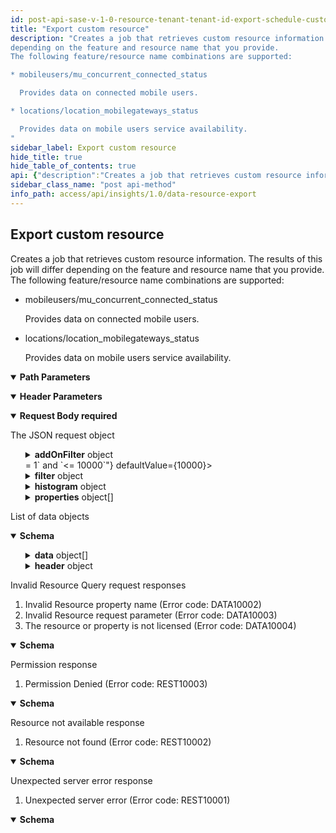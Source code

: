 ```yaml
---
id: post-api-sase-v-1-0-resource-tenant-tenant-id-export-schedule-custom-query-feature-name-resource-name
title: "Export custom resource"
description: "Creates a job that retrieves custom resource information. The results of this job will differ 
depending on the feature and resource name that you provide. 
The following feature/resource name combinations are supported:

* mobileusers/mu_concurrent_connected_status

  Provides data on connected mobile users.

* locations/location_mobilegateways_status

  Provides data on mobile users service availability.
"
sidebar_label: Export custom resource
hide_title: true
hide_table_of_contents: true
api: {"description":"Creates a job that retrieves custom resource information. The results of this job will differ \ndepending on the feature and resource name that you provide. \nThe following feature/resource name combinations are supported:\n\n* mobileusers/mu_concurrent_connected_status\n\n  Provides data on connected mobile users.\n\n* locations/location_mobilegateways_status\n\n  Provides data on mobile users service availability.\n","operationId":"post-api-sase-v1.0-resource-tenant-tenant_id-export-schedule-custom-query-feature_name-resource_name","parameters":[{"description":"Name of the custom feature for which you want to select information.","in":"path","name":"feature_name","required":true,"schema":{"type":"string"}},{"description":"Name of the custom resource for which you want to select information.","in":"path","name":"resource_name","required":true,"schema":{"type":"string"}},{"description":"Unique tenant ID.","in":"path","name":"tenant_id","required":true,"schema":{"type":"string"}},{"description":"Sub-tenant ID. This parameter is required only if a sub-tenant is configured.","in":"header","name":"Prisma-SubTenant","required":false,"schema":{"type":"string"}}],"requestBody":{"content":{"application/json":{"schema":{"description":"Data resource query request","properties":{"addOnFilter":{"allOf":[{"properties":{"operator":{"allOf":[{"enum":["AND","OR"],"type":"string"},{"default":"AND","description":"Query operator","example":"AND"}]},"rules":{"items":{"properties":{"escapeValue":{"description":"Enable character escaping for value","example":true,"type":"boolean"},"format":{"allOf":[{"properties":{"function":{"enum":["ceil","floor","round","trunc"],"type":"string"},"value":{"format":"int32","type":"integer"}},"type":"object"},{"description":"Number Format function (optional)","example":{"function":"round","value":1}}]},"operator":{"allOf":[{"enum":["AND","OR"],"type":"string"},{"description":"Operator","example":"in"}]},"property":{"description":"Resource Property","example":"property1","type":"string"},"subQuery":{"allOf":[{"properties":{"name":{"type":"string"},"type":{"enum":["local","pre_defined"],"type":"string"}},"type":"object"},{"description":"Subquery (optional)","example":{"type":"local","value":"sub_query1"}}]},"values":{"allOf":[{"items":{},"type":"array"},{"description":"Operator","example":["value1","value2"]}]}},"required":["property","operator","values","escapeValue"],"type":"object"},"type":"array"}},"type":"object"},{"description":"Add on data Filter Condition. (The existing property will be replaced)"}]},"computeDataRowsProcessed":{"description":"Flag to indicate total rows processed for query","type":"boolean"},"count":{"default":10000,"description":"Maximum number of records","example":3000,"format":"int32","maximum":10000,"minimum":1,"type":"integer"},"filter":{"allOf":[{"properties":{"operator":{"allOf":[{"enum":["AND","OR"],"type":"string"},{"default":"AND","description":"Query operator","example":"AND"}]},"rules":{"items":{"properties":{"escapeValue":{"description":"Enable character escaping for value","example":true,"type":"boolean"},"format":{"allOf":[{"properties":{"function":{"enum":["ceil","floor","round","trunc"],"type":"string"},"value":{"format":"int32","type":"integer"}},"type":"object"},{"description":"Number Format function (optional)","example":{"function":"round","value":1}}]},"operator":{"allOf":[{"enum":["AND","OR"],"type":"string"},{"description":"Operator","example":"in"}]},"property":{"description":"Resource Property","example":"property1","type":"string"},"subQuery":{"allOf":[{"properties":{"name":{"type":"string"},"type":{"enum":["local","pre_defined"],"type":"string"}},"type":"object"},{"description":"Subquery (optional)","example":{"type":"local","value":"sub_query1"}}]},"values":{"allOf":[{"items":{},"type":"array"},{"description":"Operator","example":["value1","value2"]}]}},"required":["property","operator","values","escapeValue"],"type":"object"},"type":"array"}},"type":"object"},{"description":"Filter Condition"}]},"histogram":{"allOf":[{"properties":{"alias":{"description":"Property Alias","example":"property1_alias","type":"string"},"enableEmptyInterval":{"description":"Enable filling empty record for intervals with no data","example":true,"type":"boolean"},"property":{"description":"Property","example":"property1","type":"string"},"range":{"allOf":[{"enum":["day","hour","minute","month","week","year"],"type":"string"},{"description":"Histogram Range","example":"hour"}]},"sort":{"allOf":[{"properties":{"order":{"enum":["asc","desc"],"type":"string"},"sequence":{"format":"int32","type":"integer"}},"type":"object"},{"description":"Sort Condition (optional)","example":{"order":"desc","sequence":1}}]},"value":{"description":"Histogram range value (only 1 is supported)","example":1,"format":"int32","type":"integer"}},"required":["property","range"],"type":"object"},{"description":"Histogram Condition"}]},"includeRecordNumber":{"description":"Flag to indicate add row number to response","type":"boolean"},"properties":{"allOf":[{"items":{"properties":{"alias":{"description":"Property Alias (Name to include in response)","example":"my_property1_name","type":"string"},"format":{"allOf":[{"properties":{"function":{"enum":["ceil","floor","round","trunc"],"type":"string"},"value":{"format":"int32","type":"integer"}},"type":"object"},{"description":"Number Format function (optional)","example":{"function":"round","value":1}}]},"function":{"allOf":[{"enum":["ceil","floor","round","trunc"],"type":"string"},{"description":"Aggregation function (Applicable only to metric properties)","example":"count"}]},"property":{"description":"Property","example":"property1","type":"string"},"sort":{"allOf":[{"properties":{"order":{"enum":["asc","desc"],"type":"string"},"sequence":{"format":"int32","type":"integer"}},"type":"object"},{"description":"Sort Condition (optional)","example":{"order":"desc","sequence":1}}]}},"required":["property"],"type":"object"},"type":"array"},{"description":"Resource properties","example":[{"property":"property1"},{"function":"sum","property":"property2","sort":{"order":"desc","sequence":1}},{"alias":"average_property3","function":"avg","property":"property3"}]}]}},"required":["properties","filter"],"type":"object"}}},"description":"\n\nThe JSON request object\n","required":true},"responses":{"200":{"content":{"application/json":{"schema":{"description":"Resource Request response","properties":{"data":{"allOf":[{"items":{"properties":{"empty":{"type":"boolean"}},"type":"object"},"type":"array"},{"description":"Response Data","example":[{"average_property3":10.75,"property1":"value1","property2":10},{"average_property3":20.99,"property1":"value2","property2":25}]}]},"header":{"allOf":[{"properties":{"empty":{"type":"boolean"}},"type":"object"},{"description":"Response header","example":{"createdAt":"Fri Jan  1 00:00:00 PST 2021","name":"Response Name","requestId":"123e4567-e89b-12d3-a456-426614174000"}}]}},"required":["header","data"],"type":"object"}}},"description":"List of data objects"},"400":{"content":{"application/json":{"schema":{"description":"Error Response","example":{"details":"Resource property 'property1' is not valid","errorCode":"DATA10002","message":"Invalid Resource property name","values":["property1"]},"properties":{"details":{"description":"Error details","example":"Input value 'property1' is not valid","type":"string"},"errorCode":{"description":"Error code","example":"REST10001","type":"string"},"message":{"description":"Error Message","example":"Invalid input","type":"string"},"values":{"allOf":[{"items":{"type":"string"},"type":"array"},{"description":"Values in error details. Used to construct error in different language","example":["property1"]}]}},"required":["errorCode","message","details","values"],"type":"object"}}},"description":"\nInvalid Resource Query request responses\n\n1. Invalid Resource property name (Error code: DATA10002)\n2. Invalid Resource request parameter (Error code: DATA10003)\n3. The resource or property is not licensed (Error code: DATA10004)\n\n"},"403":{"content":{"application/json":{"schema":{"description":"Error Response","example":{"details":"Permission Denied","errorCode":"REST10003","message":"Permission Denied","values":["value1"]},"properties":{"details":{"description":"Error details","example":"Input value 'property1' is not valid","type":"string"},"errorCode":{"description":"Error code","example":"REST10001","type":"string"},"message":{"description":"Error Message","example":"Invalid input","type":"string"},"values":{"allOf":[{"items":{"type":"string"},"type":"array"},{"description":"Values in error details. Used to construct error in different language","example":["property1"]}]}},"required":["errorCode","message","details","values"],"type":"object"}}},"description":"\nPermission response\n\n1. Permission Denied (Error code: REST10003)\n\n"},"404":{"content":{"application/json":{"schema":{"description":"Error Response","example":{"details":"Resource not found","errorCode":"REST10002","message":"Resource not found","values":["value1"]},"properties":{"details":{"description":"Error details","example":"Input value 'property1' is not valid","type":"string"},"errorCode":{"description":"Error code","example":"REST10001","type":"string"},"message":{"description":"Error Message","example":"Invalid input","type":"string"},"values":{"allOf":[{"items":{"type":"string"},"type":"array"},{"description":"Values in error details. Used to construct error in different language","example":["property1"]}]}},"required":["errorCode","message","details","values"],"type":"object"}}},"description":"\nResource not available response\n\n1. Resource not found (Error code: REST10002)\n\n"},"500":{"content":{"application/json":{"schema":{"description":"Error Response","example":{"details":"Failed to process request","errorCode":"REST10001","message":"Unexpected server error","values":["value1"]},"properties":{"details":{"description":"Error details","example":"Input value 'property1' is not valid","type":"string"},"errorCode":{"description":"Error code","example":"REST10001","type":"string"},"message":{"description":"Error Message","example":"Invalid input","type":"string"},"values":{"allOf":[{"items":{"type":"string"},"type":"array"},{"description":"Values in error details. Used to construct error in different language","example":["property1"]}]}},"required":["errorCode","message","details","values"],"type":"object"}}},"description":"\nUnexpected server error response\n\n1. Unexpected server error (Error code: REST10001)\n\n"}},"tags":["DataResourceExport"],"method":"post","path":"/api/sase/v1.0/resource/tenant/{tenant_id}/export/schedule/custom/query/{feature_name}/{resource_name}","servers":[{"url":"https://pa-us.api.prismaaccess.com"}],"jsonRequestBodyExample":{"addOnFilter":{"operator":"AND","rules":[{"escapeValue":true,"format":{"function":"round","value":1},"operator":"in","property":"property1","subQuery":{"type":"local","value":"sub_query1"},"values":["value1","value2"]}]},"computeDataRowsProcessed":true,"count":3000,"filter":{"operator":"AND","rules":[{"escapeValue":true,"format":{"function":"round","value":1},"operator":"in","property":"property1","subQuery":{"type":"local","value":"sub_query1"},"values":["value1","value2"]}]},"histogram":{"alias":"property1_alias","enableEmptyInterval":true,"property":"property1","range":"hour","sort":{"order":"desc","sequence":1},"value":1},"includeRecordNumber":true,"properties":[{"property":"property1"},{"function":"sum","property":"property2","sort":{"order":"desc","sequence":1}},{"alias":"average_property3","function":"avg","property":"property3"}]},"info":{"contact":{},"description":"Export data resources.\n","title":"Data Resource Export","version":"1.0"},"postman":{"name":"Export custom resource","description":{"content":"Creates a job that retrieves custom resource information. The results of this job will differ \ndepending on the feature and resource name that you provide. \nThe following feature/resource name combinations are supported:\n\n* mobileusers/mu_concurrent_connected_status\n\n  Provides data on connected mobile users.\n\n* locations/location_mobilegateways_status\n\n  Provides data on mobile users service availability.\n","type":"text/plain"},"url":{"path":["api","sase","v1.0","resource","tenant",":tenant_id","export","schedule","custom","query",":feature_name",":resource_name"],"host":["{{baseUrl}}"],"query":[],"variable":[{"disabled":false,"description":{"content":"(Required) Name of the custom feature for which you want to select information.","type":"text/plain"},"type":"any","value":"","key":"feature_name"},{"disabled":false,"description":{"content":"(Required) Name of the custom resource for which you want to select information.","type":"text/plain"},"type":"any","value":"","key":"resource_name"},{"disabled":false,"description":{"content":"(Required) Unique tenant ID.","type":"text/plain"},"type":"any","value":"","key":"tenant_id"}]},"header":[{"disabled":false,"description":{"content":"Sub-tenant ID. This parameter is required only if a sub-tenant is configured.","type":"text/plain"},"key":"Prisma-SubTenant","value":""},{"key":"Content-Type","value":"application/json"},{"key":"Accept","value":"application/json"}],"method":"POST","body":{"mode":"raw","raw":"\"\"","options":{"raw":{"language":"json"}}}}}
sidebar_class_name: "post api-method"
info_path: access/api/insights/1.0/data-resource-export
---
```



## Export custom resource



Creates a job that retrieves custom resource information. The results of this job will differ 
depending on the feature and resource name that you provide. 
The following feature/resource name combinations are supported:

* mobileusers/mu_concurrent_connected_status

  Provides data on connected mobile users.

* locations/location_mobilegateways_status

  Provides data on mobile users service availability.


<details style={{"marginBottom":"1rem"}} data-collapsed={false} open={true}><summary style={{}}><strong>Path Parameters</strong></summary><div><ul><ParamsItem className={"paramsItem"} param={{"description":"Name of the custom feature for which you want to select information.","in":"path","name":"feature_name","required":true,"schema":{"type":"string"}}}></ParamsItem><ParamsItem className={"paramsItem"} param={{"description":"Name of the custom resource for which you want to select information.","in":"path","name":"resource_name","required":true,"schema":{"type":"string"}}}></ParamsItem><ParamsItem className={"paramsItem"} param={{"description":"Unique tenant ID.","in":"path","name":"tenant_id","required":true,"schema":{"type":"string"}}}></ParamsItem></ul></div></details><details style={{"marginBottom":"1rem"}} data-collapsed={false} open={true}><summary style={{}}><strong>Header Parameters</strong></summary><div><ul><ParamsItem className={"paramsItem"} param={{"description":"Sub-tenant ID. This parameter is required only if a sub-tenant is configured.","in":"header","name":"Prisma-SubTenant","required":false,"schema":{"type":"string"}}}></ParamsItem></ul></div></details><MimeTabs><TabItem label={"application/json"} value={"application/json-schema"}><details style={{}} data-collapsed={false} open={true}><summary style={{"textAlign":"left"}}><strong>Request Body</strong><strong style={{"fontSize":"var(--ifm-code-font-size)","color":"var(--openapi-required)"}}> required</strong></summary><div style={{"textAlign":"left","marginLeft":"1rem"}}><div style={{"marginTop":"1rem","marginBottom":"1rem"}}>



The JSON request object


</div></div><ul style={{"marginLeft":"1rem"}}><SchemaItem collapsible={true} className={"schemaItem"}><details style={{}}><summary style={{}}><strong>addOnFilter</strong><span style={{"opacity":"0.6"}}> object</span></summary><div style={{"marginLeft":"1rem"}}><div style={{"marginTop":".5rem","marginBottom":".5rem"}}>

Add on data Filter Condition. (The existing property will be replaced)

</div><SchemaItem collapsible={false} name={"operator"} required={false} schemaDescription={"Query operator"} schemaName={"string"} qualifierMessage={"**Possible values:** [`AND`, `OR`]"} defaultValue={"AND"}></SchemaItem><SchemaItem collapsible={true} className={"schemaItem"}><details style={{}}><summary style={{}}><strong>rules</strong><span style={{"opacity":"0.6"}}> object[]</span></summary><div style={{"marginLeft":"1rem"}}><SchemaItem collapsible={false} name={"escapeValue"} required={true} schemaDescription={"Enable character escaping for value"} schemaName={"boolean"} qualifierMessage={undefined} defaultValue={undefined}></SchemaItem><SchemaItem collapsible={true} className={"schemaItem"}><details style={{}}><summary style={{}}><strong>format</strong><span style={{"opacity":"0.6"}}> object</span></summary><div style={{"marginLeft":"1rem"}}><div style={{"marginTop":".5rem","marginBottom":".5rem"}}>

Number Format function (optional)

</div><SchemaItem collapsible={false} name={"function"} required={false} schemaDescription={undefined} schemaName={"string"} qualifierMessage={"**Possible values:** [`ceil`, `floor`, `round`, `trunc`]"} defaultValue={undefined}></SchemaItem><SchemaItem collapsible={false} name={"value"} required={false} schemaDescription={undefined} schemaName={"int32"} qualifierMessage={undefined} defaultValue={undefined}></SchemaItem></div></details></SchemaItem><SchemaItem collapsible={false} name={"operator"} required={true} schemaDescription={"Operator"} schemaName={"string"} qualifierMessage={"**Possible values:** [`AND`, `OR`]"} defaultValue={undefined}></SchemaItem><SchemaItem collapsible={false} name={"property"} required={true} schemaDescription={"Resource Property"} schemaName={"string"} qualifierMessage={undefined} defaultValue={undefined}></SchemaItem><SchemaItem collapsible={true} className={"schemaItem"}><details style={{}}><summary style={{}}><strong>subQuery</strong><span style={{"opacity":"0.6"}}> object</span></summary><div style={{"marginLeft":"1rem"}}><div style={{"marginTop":".5rem","marginBottom":".5rem"}}>

Subquery (optional)

</div><SchemaItem collapsible={false} name={"name"} required={false} schemaDescription={undefined} schemaName={"string"} qualifierMessage={undefined} defaultValue={undefined}></SchemaItem><SchemaItem collapsible={false} name={"type"} required={false} schemaDescription={undefined} schemaName={"string"} qualifierMessage={"**Possible values:** [`local`, `pre_defined`]"} defaultValue={undefined}></SchemaItem></div></details></SchemaItem><SchemaItem collapsible={false} name={"values"} required={true} schemaDescription={"Operator"} schemaName={"array"} qualifierMessage={undefined} defaultValue={undefined}></SchemaItem></div></details></SchemaItem></div></details></SchemaItem><SchemaItem collapsible={false} name={"computeDataRowsProcessed"} required={false} schemaDescription={"Flag to indicate total rows processed for query"} schemaName={"boolean"} qualifierMessage={undefined} defaultValue={undefined}></SchemaItem><SchemaItem collapsible={false} name={"count"} required={false} schemaDescription={"Maximum number of records"} schemaName={"int32"} qualifierMessage={"**Possible values:** `>= 1` and `<= 10000`"} defaultValue={10000}></SchemaItem><SchemaItem collapsible={true} className={"schemaItem"}><details style={{}}><summary style={{}}><strong>filter</strong><span style={{"opacity":"0.6"}}> object</span></summary><div style={{"marginLeft":"1rem"}}><div style={{"marginTop":".5rem","marginBottom":".5rem"}}>

Filter Condition

</div><SchemaItem collapsible={false} name={"operator"} required={false} schemaDescription={"Query operator"} schemaName={"string"} qualifierMessage={"**Possible values:** [`AND`, `OR`]"} defaultValue={"AND"}></SchemaItem><SchemaItem collapsible={true} className={"schemaItem"}><details style={{}}><summary style={{}}><strong>rules</strong><span style={{"opacity":"0.6"}}> object[]</span></summary><div style={{"marginLeft":"1rem"}}><SchemaItem collapsible={false} name={"escapeValue"} required={true} schemaDescription={"Enable character escaping for value"} schemaName={"boolean"} qualifierMessage={undefined} defaultValue={undefined}></SchemaItem><SchemaItem collapsible={true} className={"schemaItem"}><details style={{}}><summary style={{}}><strong>format</strong><span style={{"opacity":"0.6"}}> object</span></summary><div style={{"marginLeft":"1rem"}}><div style={{"marginTop":".5rem","marginBottom":".5rem"}}>

Number Format function (optional)

</div><SchemaItem collapsible={false} name={"function"} required={false} schemaDescription={undefined} schemaName={"string"} qualifierMessage={"**Possible values:** [`ceil`, `floor`, `round`, `trunc`]"} defaultValue={undefined}></SchemaItem><SchemaItem collapsible={false} name={"value"} required={false} schemaDescription={undefined} schemaName={"int32"} qualifierMessage={undefined} defaultValue={undefined}></SchemaItem></div></details></SchemaItem><SchemaItem collapsible={false} name={"operator"} required={true} schemaDescription={"Operator"} schemaName={"string"} qualifierMessage={"**Possible values:** [`AND`, `OR`]"} defaultValue={undefined}></SchemaItem><SchemaItem collapsible={false} name={"property"} required={true} schemaDescription={"Resource Property"} schemaName={"string"} qualifierMessage={undefined} defaultValue={undefined}></SchemaItem><SchemaItem collapsible={true} className={"schemaItem"}><details style={{}}><summary style={{}}><strong>subQuery</strong><span style={{"opacity":"0.6"}}> object</span></summary><div style={{"marginLeft":"1rem"}}><div style={{"marginTop":".5rem","marginBottom":".5rem"}}>

Subquery (optional)

</div><SchemaItem collapsible={false} name={"name"} required={false} schemaDescription={undefined} schemaName={"string"} qualifierMessage={undefined} defaultValue={undefined}></SchemaItem><SchemaItem collapsible={false} name={"type"} required={false} schemaDescription={undefined} schemaName={"string"} qualifierMessage={"**Possible values:** [`local`, `pre_defined`]"} defaultValue={undefined}></SchemaItem></div></details></SchemaItem><SchemaItem collapsible={false} name={"values"} required={true} schemaDescription={"Operator"} schemaName={"array"} qualifierMessage={undefined} defaultValue={undefined}></SchemaItem></div></details></SchemaItem></div></details></SchemaItem><SchemaItem collapsible={true} className={"schemaItem"}><details style={{}}><summary style={{}}><strong>histogram</strong><span style={{"opacity":"0.6"}}> object</span></summary><div style={{"marginLeft":"1rem"}}><div style={{"marginTop":".5rem","marginBottom":".5rem"}}>

Histogram Condition

</div><SchemaItem collapsible={false} name={"alias"} required={false} schemaDescription={"Property Alias"} schemaName={"string"} qualifierMessage={undefined} defaultValue={undefined}></SchemaItem><SchemaItem collapsible={false} name={"enableEmptyInterval"} required={false} schemaDescription={"Enable filling empty record for intervals with no data"} schemaName={"boolean"} qualifierMessage={undefined} defaultValue={undefined}></SchemaItem><SchemaItem collapsible={false} name={"property"} required={true} schemaDescription={"Property"} schemaName={"string"} qualifierMessage={undefined} defaultValue={undefined}></SchemaItem><SchemaItem collapsible={false} name={"range"} required={true} schemaDescription={"Histogram Range"} schemaName={"string"} qualifierMessage={"**Possible values:** [`day`, `hour`, `minute`, `month`, `week`, `year`]"} defaultValue={undefined}></SchemaItem><SchemaItem collapsible={true} className={"schemaItem"}><details style={{}}><summary style={{}}><strong>sort</strong><span style={{"opacity":"0.6"}}> object</span></summary><div style={{"marginLeft":"1rem"}}><div style={{"marginTop":".5rem","marginBottom":".5rem"}}>

Sort Condition (optional)

</div><SchemaItem collapsible={false} name={"order"} required={false} schemaDescription={undefined} schemaName={"string"} qualifierMessage={"**Possible values:** [`asc`, `desc`]"} defaultValue={undefined}></SchemaItem><SchemaItem collapsible={false} name={"sequence"} required={false} schemaDescription={undefined} schemaName={"int32"} qualifierMessage={undefined} defaultValue={undefined}></SchemaItem></div></details></SchemaItem><SchemaItem collapsible={false} name={"value"} required={false} schemaDescription={"Histogram range value (only 1 is supported)"} schemaName={"int32"} qualifierMessage={undefined} defaultValue={undefined}></SchemaItem></div></details></SchemaItem><SchemaItem collapsible={false} name={"includeRecordNumber"} required={false} schemaDescription={"Flag to indicate add row number to response"} schemaName={"boolean"} qualifierMessage={undefined} defaultValue={undefined}></SchemaItem><SchemaItem collapsible={true} className={"schemaItem"}><details style={{}}><summary style={{}}><strong>properties</strong><span style={{"opacity":"0.6"}}> object[]</span></summary><div style={{"marginLeft":"1rem"}}><div style={{"marginTop":".5rem","marginBottom":".5rem"}}>

Resource properties

</div><SchemaItem collapsible={false} name={"alias"} required={false} schemaDescription={"Property Alias (Name to include in response)"} schemaName={"string"} qualifierMessage={undefined} defaultValue={undefined}></SchemaItem><SchemaItem collapsible={true} className={"schemaItem"}><details style={{}}><summary style={{}}><strong>format</strong><span style={{"opacity":"0.6"}}> object</span></summary><div style={{"marginLeft":"1rem"}}><div style={{"marginTop":".5rem","marginBottom":".5rem"}}>

Number Format function (optional)

</div><SchemaItem collapsible={false} name={"function"} required={false} schemaDescription={undefined} schemaName={"string"} qualifierMessage={"**Possible values:** [`ceil`, `floor`, `round`, `trunc`]"} defaultValue={undefined}></SchemaItem><SchemaItem collapsible={false} name={"value"} required={false} schemaDescription={undefined} schemaName={"int32"} qualifierMessage={undefined} defaultValue={undefined}></SchemaItem></div></details></SchemaItem><SchemaItem collapsible={false} name={"function"} required={false} schemaDescription={"Aggregation function (Applicable only to metric properties)"} schemaName={"string"} qualifierMessage={"**Possible values:** [`ceil`, `floor`, `round`, `trunc`]"} defaultValue={undefined}></SchemaItem><SchemaItem collapsible={false} name={"property"} required={true} schemaDescription={"Property"} schemaName={"string"} qualifierMessage={undefined} defaultValue={undefined}></SchemaItem><SchemaItem collapsible={true} className={"schemaItem"}><details style={{}}><summary style={{}}><strong>sort</strong><span style={{"opacity":"0.6"}}> object</span></summary><div style={{"marginLeft":"1rem"}}><div style={{"marginTop":".5rem","marginBottom":".5rem"}}>

Sort Condition (optional)

</div><SchemaItem collapsible={false} name={"order"} required={false} schemaDescription={undefined} schemaName={"string"} qualifierMessage={"**Possible values:** [`asc`, `desc`]"} defaultValue={undefined}></SchemaItem><SchemaItem collapsible={false} name={"sequence"} required={false} schemaDescription={undefined} schemaName={"int32"} qualifierMessage={undefined} defaultValue={undefined}></SchemaItem></div></details></SchemaItem></div></details></SchemaItem></ul></details></TabItem></MimeTabs><div><ApiTabs><TabItem label={"200"} value={"200"}><div>

List of data objects

</div><div><MimeTabs groupId={"mime-type"}><TabItem label={"application/json"} value={"application/json"}><SchemaTabs groupId={"schema-tabs"}><TabItem label={"Schema"} value={"Schema"}><details style={{}} data-collapsed={false} open={true}><summary style={{"textAlign":"left"}}><strong>Schema</strong></summary><div style={{"textAlign":"left","marginLeft":"1rem"}}></div><ul style={{"marginLeft":"1rem"}}><SchemaItem collapsible={true} className={"schemaItem"}><details style={{}}><summary style={{}}><strong>data</strong><span style={{"opacity":"0.6"}}> object[]</span></summary><div style={{"marginLeft":"1rem"}}><div style={{"marginTop":".5rem","marginBottom":".5rem"}}>

Response Data

</div><SchemaItem collapsible={false} name={"empty"} required={false} schemaDescription={undefined} schemaName={"boolean"} qualifierMessage={undefined} defaultValue={undefined}></SchemaItem></div></details></SchemaItem><SchemaItem collapsible={true} className={"schemaItem"}><details style={{}}><summary style={{}}><strong>header</strong><span style={{"opacity":"0.6"}}> object</span></summary><div style={{"marginLeft":"1rem"}}><div style={{"marginTop":".5rem","marginBottom":".5rem"}}>

Response header

</div><SchemaItem collapsible={false} name={"empty"} required={false} schemaDescription={undefined} schemaName={"boolean"} qualifierMessage={undefined} defaultValue={undefined}></SchemaItem></div></details></SchemaItem></ul></details></TabItem><TabItem label={"Example (from schema)"} value={"Example (from schema)"}><ResponseSamples responseExample={"{\n  \"data\": [\n    {\n      \"empty\": true\n    }\n  ],\n  \"header\": {\n    \"empty\": true\n  }\n}"} language={"json"}></ResponseSamples></TabItem></SchemaTabs></TabItem></MimeTabs></div></TabItem><TabItem label={"400"} value={"400"}><div>


Invalid Resource Query request responses

1. Invalid Resource property name (Error code: DATA10002)
2. Invalid Resource request parameter (Error code: DATA10003)
3. The resource or property is not licensed (Error code: DATA10004)



</div><div><MimeTabs groupId={"mime-type"}><TabItem label={"application/json"} value={"application/json"}><SchemaTabs groupId={"schema-tabs"}><TabItem label={"Schema"} value={"Schema"}><details style={{}} data-collapsed={false} open={true}><summary style={{"textAlign":"left"}}><strong>Schema</strong></summary><div style={{"textAlign":"left","marginLeft":"1rem"}}></div><ul style={{"marginLeft":"1rem"}}><SchemaItem collapsible={false} name={"details"} required={false} schemaDescription={"Error details"} schemaName={"string"} qualifierMessage={undefined} defaultValue={undefined}></SchemaItem><SchemaItem collapsible={false} name={"errorCode"} required={false} schemaDescription={"Error code"} schemaName={"string"} qualifierMessage={undefined} defaultValue={undefined}></SchemaItem><SchemaItem collapsible={false} name={"message"} required={false} schemaDescription={"Error Message"} schemaName={"string"} qualifierMessage={undefined} defaultValue={undefined}></SchemaItem><SchemaItem collapsible={false} name={"values"} required={false} schemaDescription={"Values in error details. Used to construct error in different language"} schemaName={"object"} qualifierMessage={undefined} defaultValue={undefined}></SchemaItem></ul></details></TabItem><TabItem label={"Example (from schema)"} value={"Example (from schema)"}><ResponseSamples responseExample={"{\n  \"details\": \"string\",\n  \"errorCode\": \"string\",\n  \"message\": \"string\",\n  \"values\": [\n    \"string\"\n  ]\n}"} language={"json"}></ResponseSamples></TabItem></SchemaTabs></TabItem></MimeTabs></div></TabItem><TabItem label={"403"} value={"403"}><div>


Permission response

1. Permission Denied (Error code: REST10003)



</div><div><MimeTabs groupId={"mime-type"}><TabItem label={"application/json"} value={"application/json"}><SchemaTabs groupId={"schema-tabs"}><TabItem label={"Schema"} value={"Schema"}><details style={{}} data-collapsed={false} open={true}><summary style={{"textAlign":"left"}}><strong>Schema</strong></summary><div style={{"textAlign":"left","marginLeft":"1rem"}}></div><ul style={{"marginLeft":"1rem"}}><SchemaItem collapsible={false} name={"details"} required={false} schemaDescription={"Error details"} schemaName={"string"} qualifierMessage={undefined} defaultValue={undefined}></SchemaItem><SchemaItem collapsible={false} name={"errorCode"} required={false} schemaDescription={"Error code"} schemaName={"string"} qualifierMessage={undefined} defaultValue={undefined}></SchemaItem><SchemaItem collapsible={false} name={"message"} required={false} schemaDescription={"Error Message"} schemaName={"string"} qualifierMessage={undefined} defaultValue={undefined}></SchemaItem><SchemaItem collapsible={false} name={"values"} required={false} schemaDescription={"Values in error details. Used to construct error in different language"} schemaName={"object"} qualifierMessage={undefined} defaultValue={undefined}></SchemaItem></ul></details></TabItem><TabItem label={"Example (from schema)"} value={"Example (from schema)"}><ResponseSamples responseExample={"{\n  \"details\": \"string\",\n  \"errorCode\": \"string\",\n  \"message\": \"string\",\n  \"values\": [\n    \"string\"\n  ]\n}"} language={"json"}></ResponseSamples></TabItem></SchemaTabs></TabItem></MimeTabs></div></TabItem><TabItem label={"404"} value={"404"}><div>


Resource not available response

1. Resource not found (Error code: REST10002)



</div><div><MimeTabs groupId={"mime-type"}><TabItem label={"application/json"} value={"application/json"}><SchemaTabs groupId={"schema-tabs"}><TabItem label={"Schema"} value={"Schema"}><details style={{}} data-collapsed={false} open={true}><summary style={{"textAlign":"left"}}><strong>Schema</strong></summary><div style={{"textAlign":"left","marginLeft":"1rem"}}></div><ul style={{"marginLeft":"1rem"}}><SchemaItem collapsible={false} name={"details"} required={false} schemaDescription={"Error details"} schemaName={"string"} qualifierMessage={undefined} defaultValue={undefined}></SchemaItem><SchemaItem collapsible={false} name={"errorCode"} required={false} schemaDescription={"Error code"} schemaName={"string"} qualifierMessage={undefined} defaultValue={undefined}></SchemaItem><SchemaItem collapsible={false} name={"message"} required={false} schemaDescription={"Error Message"} schemaName={"string"} qualifierMessage={undefined} defaultValue={undefined}></SchemaItem><SchemaItem collapsible={false} name={"values"} required={false} schemaDescription={"Values in error details. Used to construct error in different language"} schemaName={"object"} qualifierMessage={undefined} defaultValue={undefined}></SchemaItem></ul></details></TabItem><TabItem label={"Example (from schema)"} value={"Example (from schema)"}><ResponseSamples responseExample={"{\n  \"details\": \"string\",\n  \"errorCode\": \"string\",\n  \"message\": \"string\",\n  \"values\": [\n    \"string\"\n  ]\n}"} language={"json"}></ResponseSamples></TabItem></SchemaTabs></TabItem></MimeTabs></div></TabItem><TabItem label={"500"} value={"500"}><div>


Unexpected server error response

1. Unexpected server error (Error code: REST10001)



</div><div><MimeTabs groupId={"mime-type"}><TabItem label={"application/json"} value={"application/json"}><SchemaTabs groupId={"schema-tabs"}><TabItem label={"Schema"} value={"Schema"}><details style={{}} data-collapsed={false} open={true}><summary style={{"textAlign":"left"}}><strong>Schema</strong></summary><div style={{"textAlign":"left","marginLeft":"1rem"}}></div><ul style={{"marginLeft":"1rem"}}><SchemaItem collapsible={false} name={"details"} required={false} schemaDescription={"Error details"} schemaName={"string"} qualifierMessage={undefined} defaultValue={undefined}></SchemaItem><SchemaItem collapsible={false} name={"errorCode"} required={false} schemaDescription={"Error code"} schemaName={"string"} qualifierMessage={undefined} defaultValue={undefined}></SchemaItem><SchemaItem collapsible={false} name={"message"} required={false} schemaDescription={"Error Message"} schemaName={"string"} qualifierMessage={undefined} defaultValue={undefined}></SchemaItem><SchemaItem collapsible={false} name={"values"} required={false} schemaDescription={"Values in error details. Used to construct error in different language"} schemaName={"object"} qualifierMessage={undefined} defaultValue={undefined}></SchemaItem></ul></details></TabItem><TabItem label={"Example (from schema)"} value={"Example (from schema)"}><ResponseSamples responseExample={"{\n  \"details\": \"string\",\n  \"errorCode\": \"string\",\n  \"message\": \"string\",\n  \"values\": [\n    \"string\"\n  ]\n}"} language={"json"}></ResponseSamples></TabItem></SchemaTabs></TabItem></MimeTabs></div></TabItem></ApiTabs></div>
      